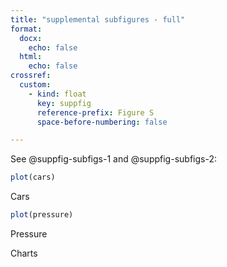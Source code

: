 ```yaml
---
title: "supplemental subfigures - full"
format: 
  docx:
    echo: false
  html:
    echo: false
crossref:
  custom:
    - kind: float
      key: suppfig
      reference-prefix: Figure S
      space-before-numbering: false

---
```


See @suppfig-subfigs-1 and @suppfig-subfigs-2:

::: {#suppfig-subfigs layout-ncol="2"}

:::: {#suppfig-subfigs-1}

```r
plot(cars)
```

Cars

::::

:::: {#suppfig-subfigs-2}

```r
plot(pressure)
```

Pressure

::::

Charts

:::